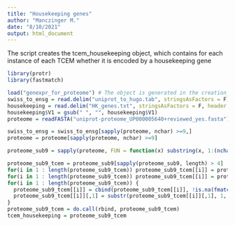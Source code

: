 ```yaml
---
title: "Housekeeping genes"
author: "Manczinger M."
date: "8/10/2021"
output: html_document
---
```


The script creates the tcem_housekeeping object, which contains for each instance of each TCEM whether it is encoded by a housekeeping gene

```r
library(protr)
library(fastmatch)

load("genexpr_for_proteome") # The object is generated in the creation_of_expr_list_object.Rmd file.
swiss_to_ensg = read.delim("uniprot_to_hugo.tab", stringsAsFactors = F) # the file was downloaded from the uniprot database on 31st January 2020. The file can be downloaded from Mendeley Data (dx.doi.org/10.17632/63xr979845.1).
housekeeping = read.delim("HK_genes.txt", stringsAsFactors = F, header = F, sep = "\t") # The list of housekeeping genes was obtained from DOI: 10.1016/j.tig.2013.05.010.
housekeeping$V1 = gsub(" ", "", housekeeping$V1)
proteome = readFASTA("uniprot-proteome_UP000005640+reviewed_yes.fasta") # The file was downloaded from the uniprot database on 27th January 2020.

swiss_to_ensg = swiss_to_ensg[sapply(proteome, nchar) >=9,]
proteome = proteome[sapply(proteome, nchar) >=9]

proteome_sub9 = sapply(proteome, FUN = function(x) substring(x, 1:(nchar(x) - 4), c(9:nchar(x), rep(nchar(x), 4))))

proteome_sub9_tcem = proteome_sub9[sapply(proteome_sub9, length) > 4]
for(i in 1 : length(proteome_sub9_tcem)) proteome_sub9_tcem[[i]] = proteome_sub9_tcem[[i]][-1:-3]
for(i in 1 : length(proteome_sub9_tcem)) proteome_sub9_tcem[[i]] = proteome_sub9_tcem[[i]][-length(proteome_sub9_tcem[[i]])]
for(i in 1 : length(proteome_sub9_tcem)) {
  proteome_sub9_tcem[[i]] = cbind(proteome_sub9_tcem[[i]], !is.na(fmatch(swiss_to_ensg$Gene.names...primary..[i], housekeeping$V1)))
  proteome_sub9_tcem[[i]][,1] = substr(proteome_sub9_tcem[[i]][,1], 1, 5)
}
proteome_sub9_tcem = do.call(rbind, proteome_sub9_tcem)
tcem_housekeeping = proteome_sub9_tcem

```

